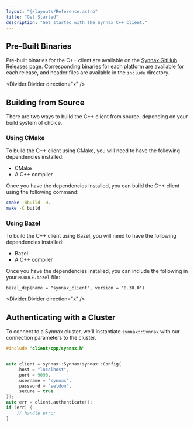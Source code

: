 ```yaml
---
layout: "@/layouts/Reference.astro"
title: "Get Started"
description: "Get started with the Synnax C++ client."
---
```



## Pre-Built Binaries

Pre-built binaries for the C++ client are available on the [Synnax GitHub
Releases](https://github.com/synnaxlabs/synnax/releases) page. Corresponding
binaries for each platform are available for each release, and header files are
available in the `include` directory.

<Divider.Divider direction="x" />

## Building from Source

There are two ways to build the C++ client from source, depending on your build system
of choice.

### Using CMake

To build the C++ client using CMake, you will need to have the following dependencies
installed:

- CMake
- A C++ compiler

Once you have the dependencies installed, you can build the C++ client using the
following command:

```bash
cmake -Bbuild -H.
make -C build
```

### Using Bazel

To build the C++ client using Bazel, you will need to have the following dependencies
installed:

- Bazel
- A C++ compiler

Once you have the dependencies installed, you can include the following in your `MODULE.bazel`
file:

```bzl
bazel_dep(name = "synnax_client", version = "0.38.0")
```

<Divider.Divider direction="x" />

## Authenticating with a Cluster

To connect to a Synnax cluster, we'll instantiate `synnax::Synnax` with our connection
parameters to the cluster.

```cpp
#include "client/cpp/synnax.h"


auto client = synnax::Synnax(synnax::Config{
    .host = "localhost",
    .port = 9090,
    .username = "synnax",
    .password = "seldon",
    .secure = true
});
auto err = client.authenticate();
if (err) {
    // handle error
}
```
